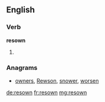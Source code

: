 ==English==

===Verb===
'''resown'''

# {{past participle of|resow}}

===Anagrams===
* [[owners#English|owners]], [[Rewson#English|Rewson]], [[snower#English|snower]], [[worsen#English|worsen]]

[[de:resown]]
[[fr:resown]]
[[mg:resown]]